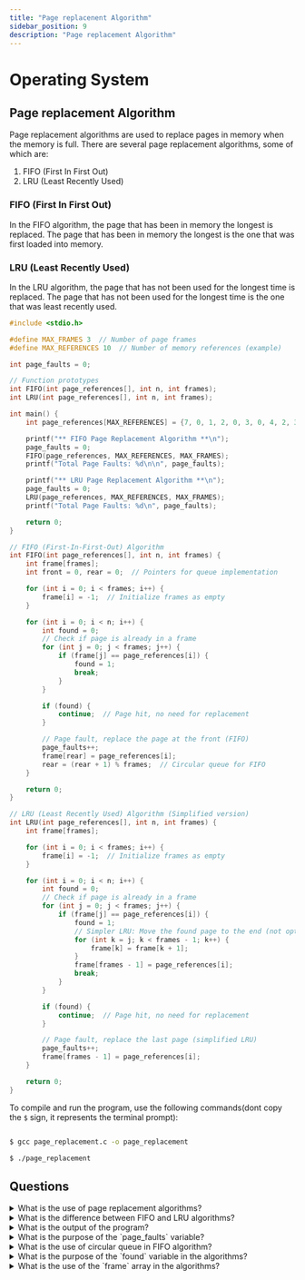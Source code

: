 ```yaml
---
title: "Page replacenent Algorithm"
sidebar_position: 9
description: "Page replacement Algorithm"
---
```



# <Heading name="banner" description="Page replacement Algorithm">Operating System</Heading>

## Page replacement Algorithm

Page replacement algorithms are used to replace pages in memory when the memory is full. There are several page replacement algorithms, some of which are:

1. FIFO (First In First Out)
2. LRU (Least Recently Used)

### FIFO (First In First Out)

In the FIFO algorithm, the page that has been in memory the longest is replaced. The page that has been in memory the longest is the one that was first loaded into memory.

### LRU (Least Recently Used)

In the LRU algorithm, the page that has not been used for the longest time is replaced. The page that has not been used for the longest time is the one that was least recently used.

```c
#include <stdio.h>

#define MAX_FRAMES 3  // Number of page frames
#define MAX_REFERENCES 10  // Number of memory references (example)

int page_faults = 0;

// Function prototypes
int FIFO(int page_references[], int n, int frames);
int LRU(int page_references[], int n, int frames);

int main() {
    int page_references[MAX_REFERENCES] = {7, 0, 1, 2, 0, 3, 0, 4, 2, 3};  // Example reference string

    printf("** FIFO Page Replacement Algorithm **\n");
    page_faults = 0;
    FIFO(page_references, MAX_REFERENCES, MAX_FRAMES);
    printf("Total Page Faults: %d\n\n", page_faults);

    printf("** LRU Page Replacement Algorithm **\n");
    page_faults = 0;
    LRU(page_references, MAX_REFERENCES, MAX_FRAMES);
    printf("Total Page Faults: %d\n", page_faults);

    return 0;
}

// FIFO (First-In-First-Out) Algorithm
int FIFO(int page_references[], int n, int frames) {
    int frame[frames];
    int front = 0, rear = 0;  // Pointers for queue implementation

    for (int i = 0; i < frames; i++) {
        frame[i] = -1;  // Initialize frames as empty
    }

    for (int i = 0; i < n; i++) {
        int found = 0;
        // Check if page is already in a frame
        for (int j = 0; j < frames; j++) {
            if (frame[j] == page_references[i]) {
                found = 1;
                break;
            }
        }

        if (found) {
            continue;  // Page hit, no need for replacement
        }

        // Page fault, replace the page at the front (FIFO)
        page_faults++;
        frame[rear] = page_references[i];
        rear = (rear + 1) % frames;  // Circular queue for FIFO
    }

    return 0;
}

// LRU (Least Recently Used) Algorithm (Simplified version)
int LRU(int page_references[], int n, int frames) {
    int frame[frames];

    for (int i = 0; i < frames; i++) {
        frame[i] = -1;  // Initialize frames as empty
    }

    for (int i = 0; i < n; i++) {
        int found = 0;
        // Check if page is already in a frame
        for (int j = 0; j < frames; j++) {
            if (frame[j] == page_references[i]) {
                found = 1;
                // Simpler LRU: Move the found page to the end (not optimal)
                for (int k = j; k < frames - 1; k++) {
                    frame[k] = frame[k + 1];
                }
                frame[frames - 1] = page_references[i];
                break;
            }
        }

        if (found) {
            continue;  // Page hit, no need for replacement
        }

        // Page fault, replace the last page (simplified LRU)
        page_faults++;
        frame[frames - 1] = page_references[i];
    }

    return 0;
}

```

To compile and run the program, use the following commands(dont copy the `$` sign, it represents the terminal prompt):

```bash

$ gcc page_replacement.c -o page_replacement

$ ./page_replacement

```

## Questions

<details>
  <summary>What is the use of page replacement algorithms?</summary>
  <div>
    Page replacement algorithms are used to replace pages in memory when the
    memory is full.
  </div>
</details>

<details>
  <summary>What is the difference between FIFO and LRU algorithms?</summary>
  <div>
    - FIFO: The page that has been in memory the longest is replaced. - LRU: The
    page that has not been used for the longest time is replaced.
  </div>
</details>

<details>
  <summary>What is the output of the program?</summary>
  <div>
    The program will demonstrate the FIFO and LRU page replacement algorithms.
  </div>
</details>

<details>
  <summary>What is the purpose of the `page_faults` variable?</summary>
  <div>
    The `page_faults` variable is used to count the number of page faults that
    occur during the page replacement process.
  </div>
</details>

<details>
  <summary>What is the use of circular queue in FIFO algorithm?</summary>
  <div>
    The circular queue is used to implement the FIFO algorithm, where the front
    and rear pointers wrap around the queue.
  </div>
</details>

<details>
  <summary>
    What is the purpose of the `found` variable in the algorithms?
  </summary>
  <div>
    The `found` variable is used to check if the page is already in a frame or
    not.
  </div>
</details>

<details>
  <summary>What is the use of the `frame` array in the algorithms?</summary>
  <div>The `frame` array is used to store the pages in memory frames.</div>
</details>
